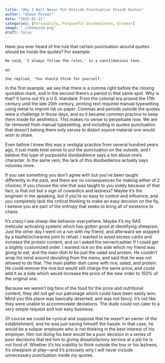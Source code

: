 ```yaml
---
title: "Why I Will Never Put Outside Punctuation Inside Quotes"
author: "Shaun Porwal"
date: "2025-01-11"
categories: [Personality, Purposeful Disobedience, Grammar]
image: "./sheepism.png"
draft: false
---
```


Have you ever heard of the rule that certain punctuation around quotes should be inside the quotes? For example:

`He said, 'I always follow the rules,' in a sanctimonious tone.`

or:

`She replied, 'You should think for yourself.'`

In the first example, we see that there is a comma right before the closing quotation mark, and in the second there's a period in that same spot. Why is that? It turns out it's a U.S. standard. From the colonial era around the 17th century until the late 20th century, printing text required manual typesetting using metal to imprint ink on paper. Commas and periods outside the quotes were a challenge in those days, and so it became common practice to keep them inside for aesthetics. This makes no sense to perpetuate now. We are far removed from manual typesetting, and including in quotes punctuation that doesn't belong there only serves to distort source material one would wish to share.

Even before I knew this was a vestigial practice from several hundred years ago, it just made total sense to put the punctuation on the outside, and I believe this type of purposeful disobedience says a ton about one's character. In the same vein, the lack of this disobedience actually says volumes more.

If you see something you don't agree with but you've been taught differently in the past, and there are no consequences for making either of 2 choices, if you choose the one that was taught to you solely because of that fact, is that not but a sign of cowardice and laziness? Maybe it's the engineer in me speaking, but if you're so easy to control and influence, and you completely lack the critical thinking to make an easy decision on the fly, I believe you are part of the entropy that seeks to bring all of existence to chaos.

It's crazy I see sheep-like behavior everywhere. Maybe it's my RAS (reticular activating system) which has gotten good at identifying sheepism. Just the other day I went on a run with my friend, and afterward we stopped by a falafel/schwarma joint to refuel. I wanted to avoid excess carbs and increase the protein content, and so I asked the server/cashier if I could get a slightly customized order. I wanted rice on the side which my friend was going to eat, and the main dish to be just the salad and protein. He couldn't wrap his mind around deviating from the menu, and said that he was not allowed to do that. The main platter dish came with rice, salad, and protein. He could remove the rice but would still charge the same price, and could add it as a side which would increase the price of the new order to 150% of the original one.

Because we weren't big fans of the food for the price and nutritional content, they did not get our patronage which could have been easily won. Mind you this place was basically deserted, and was not fancy. It's not like they were unable to accommodate deviations. The dude could not cater to a very simple request and lost easy business.

Of course we could be cynical and suppose that he wasn't an owner of the establishment, and he was just saving himself the hassle. In that case, he would be a subpar employee who is not thinking in the best interest of his employer. Him not doing his best would be a poor decision in a series of poor decisions that led him to giving dissatisfactory service at a job he is not fond of. Whether it's his inability to think outside the box or his laziness, it's sheepism at play—and it's precisely why I will never include unnecessary punctuation inside my quotes.